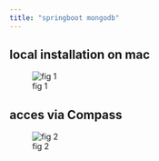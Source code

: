 ```yaml
---
title: "springboot mongodb"
---
```


## local installation on mac

![fig 1](../images/mongodblocal.png)


## acces via Compass

![fig 2](../images/mongodbcompass.png)




